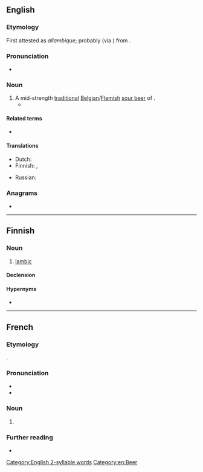 ==English==
{{wikipedia}}

===Etymology===
First attested as ''allambique''; probably (via {{der|en|nl-BE|-}}) from {{der|en|fr|alambic||[[alembic]]}}.

===Pronunciation===
* {{IPA|en|/lɒ̃bik/|/ˈlæmbɪk/}}

===Noun===
{{en-noun}}

# A mid-strength [[traditional]] [[Belgian]]/[[Flemish]] [[sour beer]] of {{w|spontaneous fermentation}}.
#* {{quote-book|en|year=1990|author=Jean Guinard|title=Lambic|publisher=Brewers Publications|url=https://books.google.com/books?id=SpRqDAAAQBAJ&pg=PT93&dq=%22lambic%22&hl=&cd=1&source=gbs_api#v=onepage&q=%22lambic%22&f=false|isbn=9781938469343|text=Wooden casks serve a special role in the maturation of '''lambic''' by allowing a little oxygen to slowly contact the beer.}}

====Related terms====
* {{l|en|alembic}}

====Translations====
{{trans-top|traditional Belgian beer}}
* Dutch: {{t+|nl|lambiek|m}}
* Finnish: {{t|fi|lambic}}, {{t|fi|lambic-[[olut]]}}
{{trans-mid}}
* Russian: {{t+|ru|ламби́к|m}}
{{trans-bottom}}

===Anagrams===
* {{anagrams|en|a=abcilm|cimbal}}

[[Category:English 2-syllable words]]
[[Category:en:Beer]]

----

==Finnish==

===Noun===
{{fi-noun}}

# [[#English|lambic]] {{gloss|Belgian beer}}

====Declension====
{{fi-decl-risti|lambic|||a|i=0}}

====Hypernyms====
* {{l|fi|spontaanikäymisolut}}

----

==French==

===Etymology===
{{bor+|fr|nl-BE|lambiek}}.

===Pronunciation===
* {{fr-IPA}}
* {{audio|fr|LL-Q150 (fra)-WikiLucas00-lambic.wav|Audio}}

===Noun===
{{fr-noun|m}}

# {{l|en|lambic}}

===Further reading===
* {{R:TLFi}}